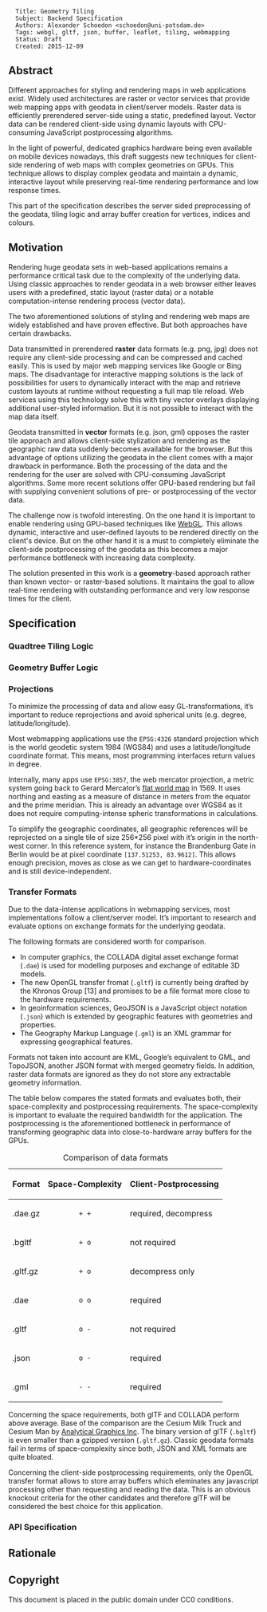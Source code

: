 <pre>
  Title: Geometry Tiling
  Subject: Backend Specification
  Authors: Alexander Schoedon <schoedon@uni-potsdam.de>
  Tags: webgl, gltf, json, buffer, leaflet, tiling, webmapping
  Status: Draft
  Created: 2015-12-09
</pre>

==Abstract==

Different approaches for styling and rendering maps in web applications exist. 
Widely used architectures are raster or vector services that provide web mapping
apps with geodata in client/server models. Raster data is efficiently 
prerendered server-side using a static, predefined layout. Vector data can be 
rendered client-side using dynamic layouts with CPU-consuming JavaScript 
postprocessing algorithms.

In the light of powerful, dedicated graphics hardware being even available on 
mobile devices nowadays, this draft suggests new techniques for client-side 
rendering of web maps with complex geometries on GPUs. This technique allows to 
display complex geodata and maintain a dynamic, interactive layout while 
preserving real-time rendering performance and low response times.

This part of the specification describes the server sided preprocessing of
the geodata, tiling logic and array buffer creation for vertices, indices and 
colours.

==Motivation==

Rendering huge geodata sets in web-based applications remains a performance 
critical task due to the complexity of the underlying data. Using classic 
approaches to render geodata in a web browser either leaves users with a 
predefined, static layout (raster data) or a notable computation-intense 
rendering process (vector data).

The two aforementioned solutions of styling and rendering web maps are widely 
established and have proven effective. But both approaches have certain 
drawbacks.

Data transmitted in prerendered '''raster''' data formats (e.g. png, jpg) does 
not require any client-side processing and can be compressed and cached easily.
This is used by major web mapping services like Google or Bing maps. The
disadvantage for interactive mapping solutions is the lack of possibilities for 
users to dynamically interact with the map and retrieve custom layouts at 
runtime without requesting a full map tile reload. Web services using this 
technology solve this with tiny vector overlays displaying additional 
user-styled information. But it is not possible to interact with the map data 
itself.

Geodata transmitted in '''vector''' formats (e.g. json, gml) opposes the raster 
tile approach and allows client-side stylization and rendering as the geographic
raw data suddenly becomes available for the browser. But this advantage of 
options utilizing the geodata in the client comes with a major drawback in 
performance. Both the processing of the data and the rendering for the user are 
solved with CPU-consuming JavaScript algorithms. Some more recent solutions 
offer GPU-based rendering but fail with supplying convenient solutions of pre- 
or postprocessing of the vector data.

The challenge now is twofold interesting. On the one hand it is important to 
enable rendering using GPU-based techniques like 
[[https://khronos.org/registry/webgl/specs/latest|WebGL]]. This allows dynamic,
interactive and user-defined layouts to be rendered directly on the client's 
device. But on the other hand it is a must to completely eliminate the 
client-side postprocessing of the geodata as this becomes a major performance 
bottleneck with increasing data complexity.

The solution presented in this work is a '''geometry'''-based approach rather 
than known vector- or raster-based solutions. It maintains the goal to allow
real-time rendering with outstanding performance and very low response times for
the client.

==Specification==

===Quadtree Tiling Logic===

===Geometry Buffer Logic===

===Projections===

To minimize the processing of data and allow easy GL-transformations, it’s 
important to reduce reprojections and avoid spherical units (e.g. degree, 
latitude/longitude).

Most webmapping applications use the <code>EPSG:4326</code> standard projection
which is the world geodetic system 1984 (WGS84) and uses a latitude/longitude 
coordinate format. This means, most programming interfaces return values in 
degree.

Internally, many apps use <code>EPSG:3857</code>, the web mercator projection, 
a metric system going back to Gerard Mercator’s
[[http://ideas.time.com/2013/11/21/a-history-of-the-world-in-twelve-maps/slide/gerard-mercator-world-map-1569/|flat world map]]
in 1569. It uses northing and easting as a measure of distance in meters from
the equator and the prime meridian. This is already an advantage over WGS84 as
it does not require computing-intense spheric transformations in calculations. 

To simplify the geographic coordinates, all geographic references will be
reprojected on a single tile of size 256*256 pixel with it’s origin in the 
north-west corner. In this reference system, for instance the Brandenburg Gate
in Berlin would be at pixel coordinate <code>[137.51253, 83.9612]</code>. 
This allows enough precision, moves as close as we can get to 
hardware-coordinates and is still device-independent.

===Transfer Formats===

Due to the data-intense applications in webmapping services, most 
implementations follow a client/server model. It’s important to research and 
evaluate options on exchange formats for the underlying geodata.

The following formats are considered worth for comparison.

* In computer graphics, the COLLADA digital asset exchange format (<code>.dae</code>) is used for modelling purposes and exchange of editable 3D models.
* The new OpenGL transfer fromat (<code>.gltf</code>) is currently being drafted by the Khronos Group [13] and promises to be a file format more close to the hardware requirements.
* In geoinformation sciences, GeoJSON is a JavaScript object notation (<code>.json</code>) which is extended by geographic features with geometries and properties.
* The Geography Markup Language (<code>.gml</code>) is an XML grammar for expressing geographical features.

Formats not taken into account are KML, Google’s equivalent to GML, and 
TopoJSON, another JSON format with merged geometry fields. In addition, raster 
data formats are ignored as they do not store any extractable geometry 
information.

The table below compares the stated formats and evaluates both, their 
space-complexity and postprocessing requirements. The space-complexity is 
important to evaluate the required bandwidth for the application. The 
postprocessing is the aforementioned bottleneck in performance of transforming 
geographic data into close-to-hardware array buffers for the GPUs.

{|
|+ Comparison of data formats
!Format
!align="center"|Space-Complexity
!Client-Postprocessing
|-
|.dae.gz
|align="center"|<code>+ +</code>
|required, decompress
|-
|.bgltf
|align="center"|<code>+ o</code>
|not required
|-
|.gltf.gz
|align="center"|<code>+ o</code>
|decompress only
|-
|.dae
|align="center"|<code>o o</code>
|required
|-
|.gltf
|align="center"|<code>o -</code>
|not required
|-
|.json
|align="center"|<code>o -</code>
|required
|-
|.gml
|align="center"|<code>- -</code>
|required
|}

Concerning the space requirements, both glTF and COLLADA perform above average. 
Base of the comparison are the Cesium Milk Truck and Cesium Man by 
[[https://github.com/AnalyticalGraphicsInc/cesium/tree/c300529011714035cb254b493bf22b62ccf9da3d/Apps/SampleData/models|Analytical Graphics Inc]].
The binary version of glTF (<code>.bgltf</code>) is even smaller than a gzipped 
version (<code>.gltf.gz</code>). Classic geodata formats fail in terms of 
space-complexity since both, JSON and XML formats are quite bloated.

Concerning the client-side postprocessing requirements, only the OpenGL transfer
format allows to store array buffers which eleminates any javascript processing 
other than requesting and reading the data. This is an obvious knockout criteria
for the other candidates and therefore glTF will be considered the best choice 
for this application.

===API Specification===

==Rationale==

==Copyright==

This document is placed in the public domain under CC0 conditions.
